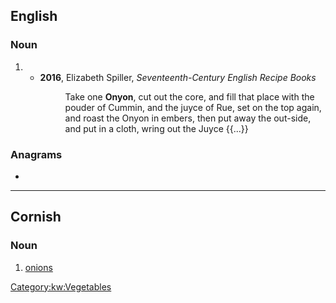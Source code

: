 ==English==

===Noun===
{{en-noun}}

# {{obsolete spelling of|onion|lang=en}}
#* '''2016''', Elizabeth Spiller, ''Seventeenth-Century English Recipe Books''
#*: Take one '''Onyon''', cut out the core, and fill that place with the pouder of Cummin, and the juyce of Rue, set on the top again, and roast the Onyon in embers, then put away the out-side, and put in a cloth, wring out the Juyce {{...}}

===Anagrams===
* {{anagrams|en|a=nnooy|noyon}}

----

==Cornish==

===Noun===
{{head|kw|noun|g=f|singulative|onyonen}}

# [[onion]]s

[[Category:kw:Vegetables]]